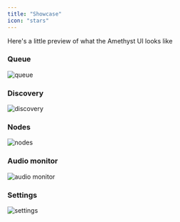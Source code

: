 ```yaml
---
title: "Showcase"
icon: "stars"
---
```


Here's a little preview of what the Amethyst UI looks like

### Queue
![queue](/images/ui/queue.png)

### Discovery
![discovery](/images/ui/discovery.png)

### Nodes
![nodes](/images/ui/nodes.png)

### Audio monitor
![audio monitor](/images/ui/audio_monitor.png)

### Settings
![settings](/images/ui/settings.png)